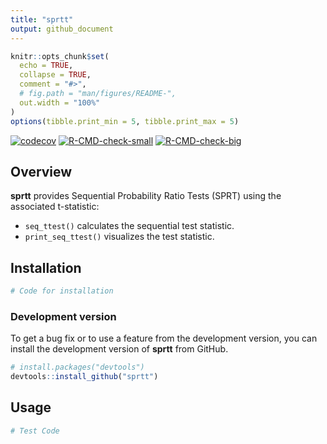 ```yaml
---
title: "sprtt"
output: github_document
---
```


```r
knitr::opts_chunk$set(
  echo = TRUE,
  collapse = TRUE,
  comment = "#>",
  # fig.path = "man/figures/README-",
  out.width = "100%"
)
options(tibble.print_min = 5, tibble.print_max = 5)
```

<!-- badges: start -->

[![codecov](https://codecov.io/gh/MeikeSteinhilber/sprtt/branch/main/graph/badge.svg?token=IQHTDTRBAW)](https://codecov.io/gh/MeikeSteinhilber/sprtt) [![R-CMD-check-small](https://github.com/MeikeSteinhilber/sprtt/actions/workflows/R-CMD-check.yaml/badge.svg)](https://github.com/MeikeSteinhilber/sprtt/actions/workflows/R-CMD-check.yaml) [![R-CMD-check-big](https://github.com/MeikeSteinhilber/sprtt/workflows/R-CMD-check/badge.svg)](https://github.com/MeikeSteinhilber/sprtt/actions/workflows/check-full.yaml)

<!-- badges: end -->

## Overview

**sprtt** provides Sequential Probability Ratio Tests (SPRT) using the associated t-statistic:

-   `seq_ttest()` calculates the sequential test statistic.
-   `print_seq_ttest()` visualizes the test statistic.

## Installation

```r
# Code for installation

```

### Development version

To get a bug fix or to use a feature from the development version, you can install the development version of **sprtt** from GitHub.
```r
# install.packages("devtools")
devtools::install_github("sprtt")
```


   

## Usage

```r
# Test Code

```
